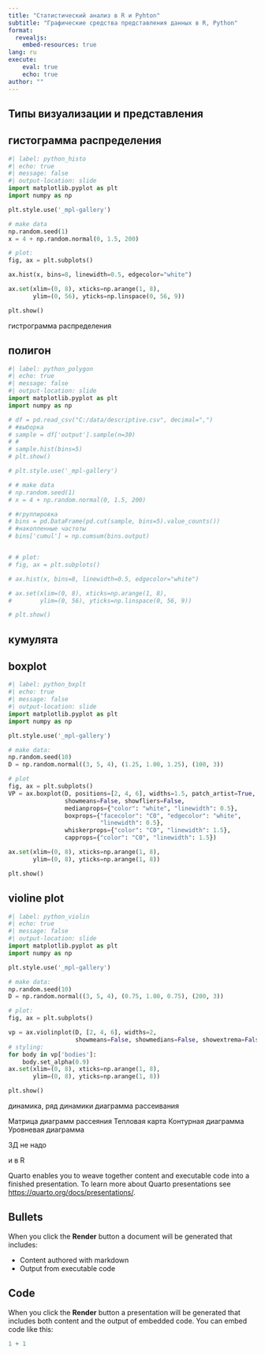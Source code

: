 ---
title: "Статистический анализ в R и Pyhton"
subtitle: "Графические средства представления данных в R, Python"
format: 
  revealjs:
    embed-resources: true
lang: ru
execute:
    eval: true
    echo: true
author: ""
---

## Типы визуализации и представления

## гистограмма распределения

```{python}
#| label: python_histo
#| echo: true
#| message: false
#| output-location: slide
import matplotlib.pyplot as plt
import numpy as np

plt.style.use('_mpl-gallery')

# make data
np.random.seed(1)
x = 4 + np.random.normal(0, 1.5, 200)

# plot:
fig, ax = plt.subplots()

ax.hist(x, bins=8, linewidth=0.5, edgecolor="white")

ax.set(xlim=(0, 8), xticks=np.arange(1, 8),
       ylim=(0, 56), yticks=np.linspace(0, 56, 9))

plt.show()
```

гистрограмма распределения

## полигон

```{python}
#| label: python_polygon
#| echo: true
#| message: false
#| output-location: slide
import matplotlib.pyplot as plt
import numpy as np

# df = pd.read_csv("C:/data/descriptive.csv", decimal=",")
# #выборка
# sample = df['output'].sample(n=30)
# #
# sample.hist(bins=5)
# plt.show()

# plt.style.use('_mpl-gallery')

# # make data
# np.random.seed(1)
# x = 4 + np.random.normal(0, 1.5, 200)

# #группировка
# bins = pd.DataFrame(pd.cut(sample, bins=5).value_counts())
# #накопленные частоты
# bins['cumul'] = np.cumsum(bins.output)


# # plot:
# fig, ax = plt.subplots()

# ax.hist(x, bins=8, linewidth=0.5, edgecolor="white")

# ax.set(xlim=(0, 8), xticks=np.arange(1, 8),
#        ylim=(0, 56), yticks=np.linspace(0, 56, 9))

# plt.show()
```


## кумулята


## boxplot

```{python}
#| label: python_bxplt
#| echo: true
#| message: false
#| output-location: slide
import matplotlib.pyplot as plt
import numpy as np

plt.style.use('_mpl-gallery')

# make data:
np.random.seed(10)
D = np.random.normal((3, 5, 4), (1.25, 1.00, 1.25), (100, 3))

# plot
fig, ax = plt.subplots()
VP = ax.boxplot(D, positions=[2, 4, 6], widths=1.5, patch_artist=True,
                showmeans=False, showfliers=False,
                medianprops={"color": "white", "linewidth": 0.5},
                boxprops={"facecolor": "C0", "edgecolor": "white",
                          "linewidth": 0.5},
                whiskerprops={"color": "C0", "linewidth": 1.5},
                capprops={"color": "C0", "linewidth": 1.5})

ax.set(xlim=(0, 8), xticks=np.arange(1, 8),
       ylim=(0, 8), yticks=np.arange(1, 8))

plt.show()
```

## violine plot

```{python}
#| label: python_violin
#| echo: true
#| message: false
#| output-location: slide
import matplotlib.pyplot as plt
import numpy as np

plt.style.use('_mpl-gallery')

# make data:
np.random.seed(10)
D = np.random.normal((3, 5, 4), (0.75, 1.00, 0.75), (200, 3))

# plot:
fig, ax = plt.subplots()

vp = ax.violinplot(D, [2, 4, 6], widths=2,
                   showmeans=False, showmedians=False, showextrema=False)
# styling:
for body in vp['bodies']:
    body.set_alpha(0.9)
ax.set(xlim=(0, 8), xticks=np.arange(1, 8),
       ylim=(0, 8), yticks=np.arange(1, 8))

plt.show()
```


динамика, ряд динамики
диаграмма рассеивания


Матрица диаграмм рассеяния
Тепловая карта
Контурная диаграмма
Уровневая диаграмма

3Д не надо


и в R

Quarto enables you to weave together content and executable code into a finished presentation. To learn more about Quarto presentations see <https://quarto.org/docs/presentations/>.

## Bullets

When you click the **Render** button a document will be generated that includes:

-   Content authored with markdown
-   Output from executable code

## Code

When you click the **Render** button a presentation will be generated that includes both content and the output of embedded code. You can embed code like this:

```{r}
1 + 1
```


